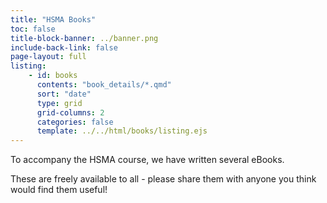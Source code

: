 ```yaml
---
title: "HSMA Books"
toc: false
title-block-banner: ../banner.png
include-back-link: false
page-layout: full
listing:
    - id: books
      contents: "book_details/*.qmd"
      sort: "date"
      type: grid
      grid-columns: 2
      categories: false
      template: ../../html/books/listing.ejs
---
```


To accompany the HSMA course, we have written several eBooks.

These are freely available to all - please share them with anyone you think would find them useful!

:::{#books}
:::
